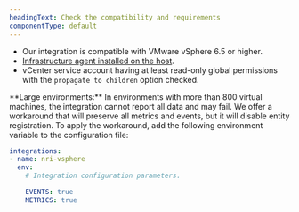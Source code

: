 ```yaml
---
headingText: Check the compatibility and requirements
componentType: default
---
```


* Our integration is compatible with VMware vSphere 6.5 or higher.
* [Infrastructure agent installed on the host](/docs/infrastructure/install-infrastructure-agent/get-started/install-infrastructure-agent-new-relic).
* vCenter service account having at least read-only global permissions with the `propagate to children` option checked.

<Callout variant="important">
  <DNT>**Large environments:**</DNT> In environments with more than 800 virtual machines, the integration cannot report all data and may fail. We offer a workaround that will preserve all metrics and events, but it will disable entity registration. To apply the workaround, add the following environment variable to the configuration file:

  ```yaml
  integrations:
  - name: nri-vsphere
    env:
      # Integration configuration parameters.

      EVENTS: true
      METRICS: true

  ```
</Callout>

